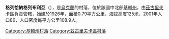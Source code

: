 {{coord|50|23|32|N|32|4|30|E|scale:30000|display=title}}

'''格列恰納格列布利亞'''（{{lang-uk|Гречана Гребля|Hrechana Hreblya}}），是[[烏克蘭|烏克蘭]]的村落，位於該國中北部[[基輔州|基輔州]]，由[[茲古里夫卡區|茲古里夫卡區]]負責管轄，始建於1926年，面積0.79平方公里，海拔高度125米，2001年人口86，人口密度每平方公里108.9人。

{{DEFAULTSORT:Гречана Гребля}}
[[Category:基輔州村落|Category:基輔州村落]]
[[Category:茲古里夫卡區村落|Category:茲古里夫卡區村落]]


{{Kiev-geo-stub}}
